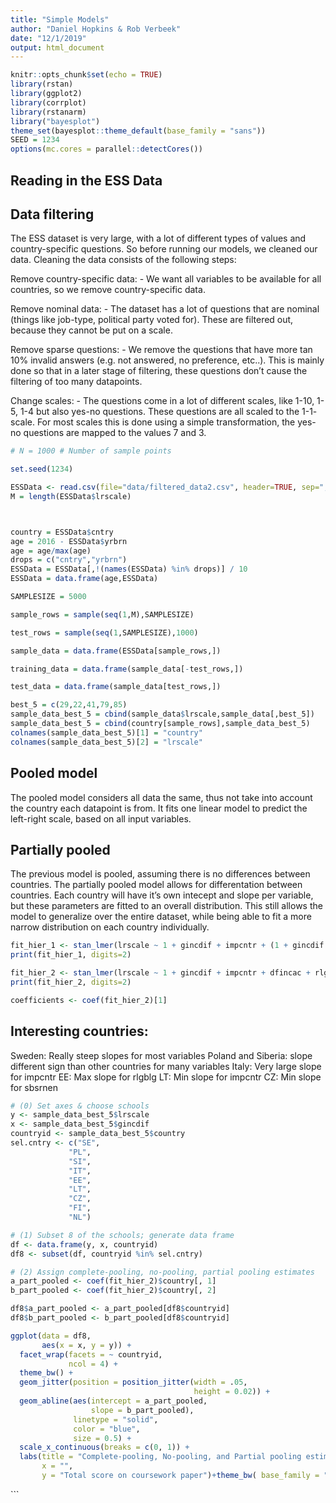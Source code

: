 ```yaml
---
title: "Simple Models"
author: "Daniel Hopkins & Rob Verbeek"
date: "12/1/2019"
output: html_document
---
```


```r
knitr::opts_chunk$set(echo = TRUE)
library(rstan)
library(ggplot2)
library(corrplot)
library(rstanarm)
library("bayesplot")
theme_set(bayesplot::theme_default(base_family = "sans"))
SEED = 1234 
options(mc.cores = parallel::detectCores())
```

## Reading in the ESS Data

## Data filtering
The ESS dataset is very large, with a lot of different types of values and country-specific questions. So before running our models, we cleaned our data. Cleaning the data consists of the following steps:

Remove country-specific data:
- We want all variables to be available for all countries, so we remove country-specific data.

Remove nominal data:
- The dataset has a lot of questions that are nominal (things like job-type, political party voted for). These are filtered out, because they cannot be put on a scale.

Remove sparse questions:
- We remove the questions that have more tan 10% invalid answers (e.g. not answered, no preference, etc..). This is mainly done so that in a later stage of filtering, these questions don't cause the filtering of too many datapoints.

Change scales:
- The questions come in a lot of different scales, like 1-10, 1-5, 1-4 but also yes-no questions. These questions are all scaled to the 1-1- scale. For most scales this is done using a simple transformation, the yes-no questions are mapped to the values 7 and 3.


```r
# N = 1000 # Number of sample points

set.seed(1234)

ESSData <- read.csv(file="data/filtered_data2.csv", header=TRUE, sep=",")
M = length(ESSData$lrscale)



country = ESSData$cntry
age = 2016 - ESSData$yrbrn
age = age/max(age)
drops = c("cntry","yrbrn")
ESSData = ESSData[,!(names(ESSData) %in% drops)] / 10
ESSData = data.frame(age,ESSData)

SAMPLESIZE = 5000

sample_rows = sample(seq(1,M),SAMPLESIZE)

test_rows = sample(seq(1,SAMPLESIZE),1000)

sample_data = data.frame(ESSData[sample_rows,])

training_data = data.frame(sample_data[-test_rows,])

test_data = data.frame(sample_data[test_rows,])


```

```r
best_5 = c(29,22,41,79,85)
sample_data_best_5 = cbind(sample_data$lrscale,sample_data[,best_5])
sample_data_best_5 = cbind(country[sample_rows],sample_data_best_5)
colnames(sample_data_best_5)[1] = "country"
colnames(sample_data_best_5)[2] = "lrscale"
```
## Pooled model
The pooled model considers all data the same, thus not take into account the country each datapoint is from. It fits one linear model to predict the left-right scale, based on all input variables. 

## Partially pooled
The previous model is pooled, assuming there is no differences between countries. The partially pooled model allows for differentation between countries. Each country will have it's own intecept and slope per variable, but these parameters are fitted to an overall distribution. This still allows the model to generalize over the entire dataset, while being able to fit a more narrow distribution on each country individually.

```r
fit_hier_1 <- stan_lmer(lrscale ~ 1 + gincdif + impcntr + (1 + gincdif + impcntr | country), data=sample_data_best_vars)
print(fit_hier_1, digits=2)
```

```r
fit_hier_2 <- stan_lmer(lrscale ~ 1 + gincdif + impcntr + dfincac + rlgblg + sbsrnen + (1 + gincdif + impcntr + dfincac + rlgblg + sbsrnen | country), data=sample_data_best_5, iter=200)
print(fit_hier_2, digits=2)
```

```r
coefficients <- coef(fit_hier_2)[1]
```
## Interesting countries:
Sweden: Really steep slopes for most variables
Poland and Siberia: slope different sign than other countries for many variables
Italy: Very large slope for impcntr
EE: Max slope for rlgblg
LT: Min slope for impcntr
CZ: Min slope for sbsrnen

```r

# (0) Set axes & choose schools
y <- sample_data_best_5$lrscale
x <- sample_data_best_5$gincdif
countryid <- sample_data_best_5$country
sel.cntry <- c("SE",
             "PL",
             "SI",
             "IT",
             "EE",
             "LT",
             "CZ",
             "FI",
             "NL")

# (1) Subset 8 of the schools; generate data frame
df <- data.frame(y, x, countryid)
df8 <- subset(df, countryid %in% sel.cntry)

# (2) Assign complete-pooling, no-pooling, partial pooling estimates
a_part_pooled <- coef(fit_hier_2)$country[, 1]
b_part_pooled <- coef(fit_hier_2)$country[, 2]

df8$a_part_pooled <- a_part_pooled[df8$countryid]
df8$b_part_pooled <- b_part_pooled[df8$countryid]

ggplot(data = df8, 
       aes(x = x, y = y)) + 
  facet_wrap(facets = ~ countryid, 
             ncol = 4) + 
  theme_bw() +
  geom_jitter(position = position_jitter(width = .05, 
                                         height = 0.02)) +
  geom_abline(aes(intercept = a_part_pooled, 
                  slope = b_part_pooled), 
              linetype = "solid", 
              color = "blue", 
              size = 0.5) +
  scale_x_continuous(breaks = c(0, 1)) + 
  labs(title = "Complete-pooling, No-pooling, and Partial pooling estimates",
       x = "", 
       y = "Total score on coursework paper")+theme_bw( base_family = "serif")

```




```